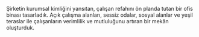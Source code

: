 Şirketin kurumsal kimliğini yansıtan, çalışan refahını ön planda tutan bir ofis binası tasarladık. Açık çalışma alanları, sessiz odalar, sosyal alanlar ve yeşil teraslar ile çalışanların verimlilik ve mutluluğunu artıran bir mekân oluşturduk.
